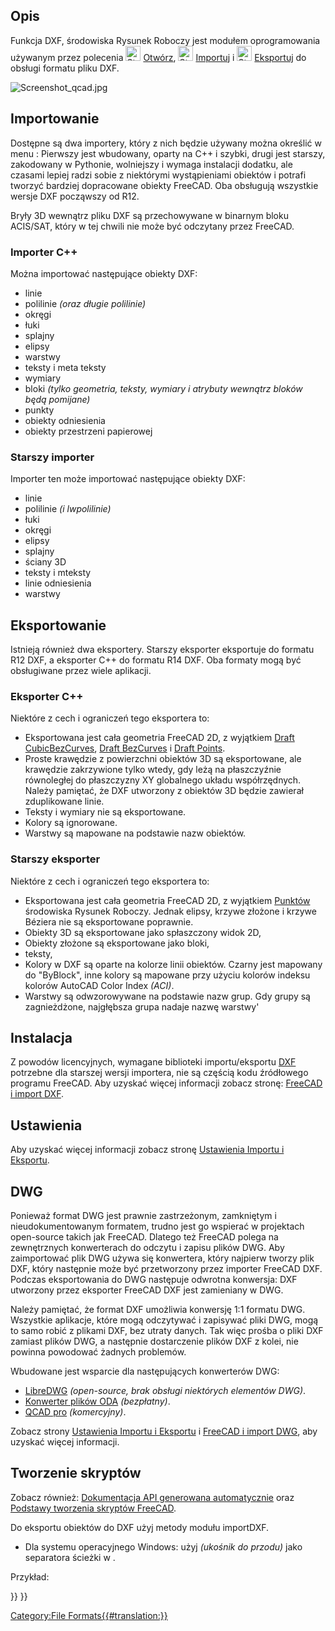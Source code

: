 <languages/>

{{Docnav/pl
|[[Draft_Preferences/pl|Preferencje]]
|[[Draft_SVG/pl|SVG]]
|[[Draft_Workbench/pl|środowisko pracy Rysunek Roboczy]]
|IconL=
|IconR=
|IconC=Workbench_Draft.svg
}}

{{TOCright}}

<span id="Description"></span>
==Opis==

Funkcja DXF, środowiska Rysunek Roboczy jest modułem oprogramowania używanym przez polecenia [[File:Std_Open.svg|24px]] [[Std_Open/pl|Otwórz]], [[File:Std_Import.svg|24px]] [[Std_Import/pl|Importuj]] i [[File:Std_Export.svg|24px]] [[Std_Export/pl|Eksportuj]] do obsługi formatu pliku DXF.

[[Image:Screenshot qcad.jpg]]
{{Caption|Rysunek Qcad wyeksportowany do DXF, który jest następnie otwierany w programie FreeCAD}}

<span id="Importing"></span>
==Importowanie==

Dostępne są dwa importery, który z nich będzie używany można określić w menu {{MenuCommand|Edycja → Preferencje → Import/Eksport → DXF}}: Pierwszy jest wbudowany, oparty na C++ i szybki, drugi jest starszy, zakodowany w Pythonie, wolniejszy i wymaga instalacji dodatku, ale czasami lepiej radzi sobie z niektórymi wystąpieniami obiektów i potrafi tworzyć bardziej dopracowane obiekty FreeCAD. Oba obsługują wszystkie wersje DXF począwszy od R12.

Bryły 3D wewnątrz pliku DXF są przechowywane w binarnym bloku ACIS/SAT, który w tej chwili nie może być odczytany przez FreeCAD.

<span id="C++_importer"></span>
===Importer C++===

Można importować następujące obiekty DXF:
* linie
* polilinie ''(oraz długie polilinie)''
* okręgi
* łuki
* splajny
* elipsy
* warstwy
* teksty i meta teksty
* wymiary
* bloki ''(tylko geometria, teksty, wymiary i atrybuty wewnątrz bloków będą pomijane)''
* punkty
* obiekty odniesienia
* obiekty przestrzeni papierowej

<span id="Legacy_importer"></span>
===Starszy importer===

Importer ten może importować następujące obiekty DXF:
* linie
* polilinie ''(i lwpolilinie)''
* łuki
* okręgi
* elipsy
* splajny
* ściany 3D
* teksty i mteksty
* linie odniesienia
* warstwy

<span id="Exporting"></span>
==Eksportowanie==

Istnieją również dwa eksportery. Starszy eksporter eksportuje do formatu R12 DXF, a eksporter C++ do formatu R14 DXF. Oba formaty mogą być obsługiwane przez wiele aplikacji.

<span id="C++_exporter"></span>
===Eksporter C++===

Niektóre z cech i ograniczeń tego eksportera to:
* Eksportowana jest cała geometria FreeCAD 2D, z wyjątkiem [[Draft_CubicBezCurve/pl|Draft CubicBezCurves]], [[Draft_BezCurve/pl|Draft BezCurves]] i [[Draft_Point/pl|Draft Points]].
* Proste krawędzie z powierzchni obiektów 3D są eksportowane, ale krawędzie zakrzywione tylko wtedy, gdy leżą na płaszczyźnie równoległej do płaszczyzny XY globalnego układu współrzędnych. Należy pamiętać, że DXF utworzony z obiektów 3D będzie zawierał zduplikowane linie.
* Teksty i wymiary nie są eksportowane.
* Kolory są ignorowane.
* Warstwy są mapowane na podstawie nazw obiektów.

<span id="Legacy_exporter"></span>
===Starszy eksporter===

Niektóre z cech i ograniczeń tego eksportera to:
* Eksportowana jest cała geometria FreeCAD 2D, z wyjątkiem [[Draft_Point/pl|Punktów]] środowiska Rysunek Roboczy. Jednak elipsy, krzywe złożone i krzywe Béziera nie są eksportowane poprawnie.
* Obiekty 3D są eksportowane jako spłaszczony widok 2D,
* Obiekty złożone są eksportowane jako bloki,
* teksty,
* Kolory w DXF są oparte na kolorze linii obiektów. Czarny jest mapowany do "ByBlock", inne kolory są mapowane przy użyciu kolorów indeksu kolorów AutoCAD Color Index ''(ACI)''.
* Warstwy są odwzorowywane na podstawie nazw grup. Gdy grupy są zagnieżdżone, najgłębsza grupa nadaje nazwę warstwy'

<span id="Installing"></span>
==Instalacja==

Z powodów licencyjnych, wymagane biblioteki importu/eksportu [[DXF/pl|DXF]] potrzebne dla starszej wersji importera, nie są częścią kodu źródłowego programu FreeCAD.
Aby uzyskać więcej informacji zobacz stronę: [[FreeCAD_and_DXF_Import/pl|FreeCAD i import DXF]].

<span id="Preferences"></span>
==Ustawienia== 

Aby uzyskać więcej informacji zobacz stronę [[Import_Export_Preferences/pl|Ustawienia Importu i Eksportu]].

<span id="DWG"></span>
==DWG==

Ponieważ format DWG jest prawnie zastrzeżonym, zamkniętym i nieudokumentowanym formatem, trudno jest go wspierać w projektach open-source takich jak FreeCAD. Dlatego też FreeCAD polega na zewnętrznych konwerterach do odczytu i zapisu plików DWG. Aby zaimportować plik DWG używa się konwertera, który najpierw tworzy plik DXF, który następnie może być przetworzony przez importer FreeCAD DXF. Podczas eksportowania do DWG następuje odwrotna konwersja: DXF utworzony przez eksporter FreeCAD DXF jest zamieniany w DWG.

Należy pamiętać, że format DXF umożliwia konwersję 1:1 formatu DWG. Wszystkie aplikacje, które mogą odczytywać i zapisywać pliki DWG, mogą to samo robić z plikami DXF, bez utraty danych. Tak więc prośba o pliki DXF zamiast plików DWG, a następnie dostarczenie plików DXF z kolei, nie powinna powodować żadnych problemów.

Wbudowane jest wsparcie dla następujących konwerterów DWG:
* [https://www.gnu.org/software/libredwg LibreDWG] ''(open-source, brak obsługi niektórych elementów DWG)''.
* [https://www.opendesign.com/guestfiles/oda_file_converter Konwerter plików ODA ] ''(bezpłatny)''.
* [https://qcad.org/en/qcad-command-line-tools#dwg2dwg QCAD pro] ''(komercyjny)''.

Zobacz strony [[Import_Export_Preferences/pl#DWG|Ustawienia Importu i Eksportu]] i [[FreeCAD_and_DWG_Import/pl|FreeCAD i import DWG]], aby uzyskać więcej informacji.

<span id="Scripting"></span>
==Tworzenie skryptów==

Zobacz również: 
[https://freecad.github.io/SourceDoc/ Dokumentacja API generowana automatycznie]
oraz [[FreeCAD_Scripting_Basics/pl|Podstawy tworzenia skryptów FreeCAD]].

Do eksportu obiektów do DXF użyj metody {{incode|export}} modułu importDXF.

{{Code|code=
importDXF.export(objectslist, filename, nospline=False, lwPoly=False)
}}

* Dla systemu operacyjnego Windows: użyj {{FileName|/}} ''(ukośnik do przodu)'' jako separatora ścieżki w {{Incode|filename}}.

Przykład:

{{Code|code=
import FreeCAD as App
import Draft
import importDXF

doc = App.newDocument()

polygon1 = Draft.make_polygon(3, radius=500)
polygon2 = Draft.make_polygon(5, radius=1500)

doc.recompute()

objects = [polygon1, polygon2]
importDXF.export(objects, "/home/user/Pictures/myfile.dxf")
}}


{{Docnav/pl
|[[Draft_Preferences/pl|Preferencje]]
|[[Draft_SVG/pl|SVG]]
|[[Draft_Workbench/pl|środowisko pracy Rysunek Roboczy]]
|IconL=
|IconR=
|IconC=Workbench_Draft.svg
}}

{{Draft Tools navi{{#translation:}}}}
{{Userdocnavi{{#translation:}}}}
[[Category:File Formats{{#translation:}}]]